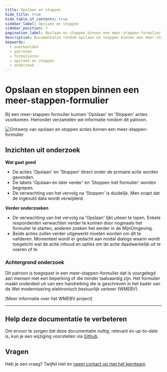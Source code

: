 ```yaml
---
title: Opslaan en stoppen
hide_title: true
hide_table_of_contents: true
sidebar_label: Opslaan en stoppen
sidebar_position: 7
pagination_label: Opslaan en stoppen binnen een meer-stappen-formulier
description: Documentatie rondom opslaan en stoppen binnen een meer-stappen-formulier
keywords:
  - voorbeelden
  - patronen
  - formulieren
  - opslaan en stoppen
  - onderzoek
---
```



# Opslaan en stoppen binnen een meer-stappen-formulier

Bij een meer-stappen-formulier kunnen 'Opslaan' en 'Stoppen' acties voorkomen. Hieronder verzamelen we informatie rondom dit patroon.

![Ontwerp van opslaan en stoppen acties binnen een meer-stappen-formulier](https://raw.githubusercontent.com/nl-design-system/documentatie/assets/voorbeeld_formulier_opslaan-stoppen.png)

## Inzichten uit onderzoek

**Wat gaat goed**
* De acties 'Opslaan' en 'Stoppen' direct onder de primaire actie worden gevonden.
* De labels 'Opslaan en later verder' en 'Stoppen met formulier' worden begrepen. 
* De verwachting van het vervolg na 'Stoppen' is duidelijk. Men snapt dat de ingevuld data wordt verwijderd. 

**Verder onderzoeken**
* De verwachting van het vervolg na 'Opslaan' lijkt uiteen te lopen. Enkele respondenten verwachten verder te kunnen door nogmaals het formulier te starten, anderen zoeken het eerder in de MijnOmgeving.
* Beide acties zullen verder uitgewerkt moeten worden om dit te valideren. Momenteel wordt er gedacht aan modal dialogs waarin wordt toegelicht wat de actie inhoud en opties om de actie daadwerkelijk uit te voeren of te 

<VideoPlayer videoId="EVTUxDfr9Mg" />

### Achtergrond onderzoek
Dit patroon is toegepast in een meer-stappen-formulier dat is voorgelegd aan mensen met een beperking of die minder taalvaardig zijn. Het formulier maakt onderdeel uit van een handreiking die is geschreven in het kader van de Wet modernisering elektronisch bestuurlijk verkeer (WMEBV). 

[Meer informatie over het WMEBV project]

---

## Help deze documentatie te verbeteren

Om ervoor te zorgen dat deze documentatie nuttig, relevant en up-to-date is, kun je een wijziging voorstellen via [Github](https://github.com/nl-design-system/documentatie).

## Vragen

Heb je een vraag? Twijfel niet en [neem contact op met het kernteam](../../project/kernteam.mdx).
